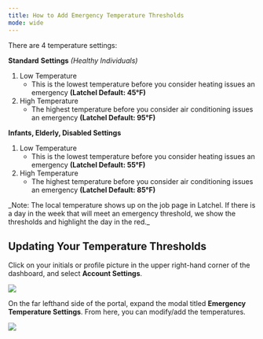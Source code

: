---
title: How to Add Emergency Temperature Thresholds
mode: wide
---

There are 4 temperature settings:

**Standard** **Settings** _(Healthy Individuals)_

1.  Low Temperature
    * This is the lowest temperature before you consider heating issues an emergency **(Latchel Default: 45°F)**
2.  High Temperature
    * The highest temperature before you consider air conditioning issues an emergency **(Latchel Default: 95°F)**


**Infants, Elderly, Disabled Settings**

1.  Low Temperature
    * This is the lowest temperature before you consider heating issues an emergency **(Latchel Default: 55°F)**
2.  High Temperature
    * The highest temperature before you consider air conditioning issues an emergency **(Latchel Default: 85°F)**


<Info>
  _Note: The local temperature shows up on the job page in Latchel. If there is a day in the week that will meet an emergency threshold, we show the thresholds and highlight the day in the red._
</Info>

## Updating Your Temperature Thresholds


Click on your initials or profile picture in the upper right-hand corner of the dashboard, and select **Account Settings**.

<Frame>
  <img src="/images/rtaImage-860.jpg"/>
</Frame>


On the far lefthand side of the portal, expand the modal titled **Emergency Temperature Settings**. From here, you can modify/add the temperatures.

<Frame>
  <img src="/images/rtaImage-861.jpg"/>
</Frame>
